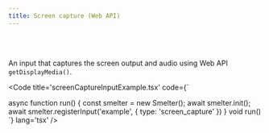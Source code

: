 ```yaml
---
title: Screen capture (Web API)
---
```


<Badge text="Browser (WASM)" variant="tip" size="large" />

<br />
<br />

An input that captures the screen output and audio using Web API `getDisplayMedia()`.

<Code title='screenCaptureInputExample.tsx' code={`

async function run() {
    const smelter = new Smelter();
    await smelter.init();
    await smelter.registerInput('example', { type: 'screen_capture' })
}
void run()
`} lang='tsx' />


